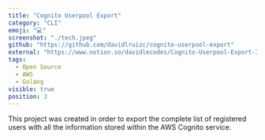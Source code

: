```yaml
---
title: "Cognito Userpool Export"
category: "CLI"
emoji: "💻"
screenshot: "./tech.jpeg"
github: "https://github.com/davidlruizc/cognito-userpool-export"
external: "https://www.notion.so/davidlecodes/Cognito-Userpool-Export-34e77ed1a8e94a1287ae7fc9b75fefdf"
tags:
  - Open Source
  - AWS
  - Golang
visible: true
position: 3
---
```


This project was created in order to export the complete list of registered users with all the information stored within the AWS Cognito service.
